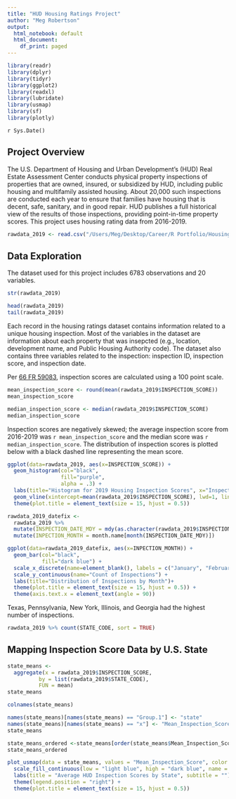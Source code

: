 ```yaml
---
title: "HUD Housing Ratings Project"
author: "Meg Robertson"
output:
  html_notebook: default
  html_document:
    df_print: paged
---
```


```r
library(readr)
library(dplyr)
library(tidyr)
library(ggplot2)
library(readxl)
library(lubridate)
library(usmap) 
library(sf)
library(plotly)
```

`r Sys.Date()`

## Project Overview
The U.S. Department of Housing and Urban Development's (HUD) Real Estate Assessment Center conducts physical property inspections of properties that are owned, insured, or subsidized by HUD, including public housing and multifamily assisted housing. About 20,000 such inspections are conducted each year to ensure that families have housing that is decent, safe, sanitary, and in good repair. HUD publishes a full historical view of the results of those inspections, providing point-in-time property scores. This project uses housing rating data from 2016-2019. 
<!-- Housing rating data was downloaded from HUD (https://www.huduser.gov/portal/datasets/pis.html#2020_data) Data from the year 2019 was downloaded and converted to a csv file. The following code saves the data to a dataframe called "rawdata_2019" and examines the data. -->
```r
rawdata_2019 <- read.csv("/Users/Meg/Desktop/Career/R Portfolio/Housing rating data project/Public Housing Physical Inspection Scores Data/public-housing-physical-inspection-scores-2019.csv", header=TRUE)
```

## Data Exploration  
The dataset used for this project includes 6783 observations and 20 variables.
```r
str(rawdata_2019)
```
```r
head(rawdata_2019)
tail(rawdata_2019)
```
Each record in the housing ratings dataset contains information related to a unique housing inspection. Most of the variables in the dataset are information about each property that was insepcted (e.g., location, development name, and Public Housing Authority code). The dataset also contains three variables related to the inspection: inspection ID, inspection score, and inspection date.

Per [66 FR 59083](https://www.govinfo.gov/content/pkg/FR-2001-11-26/pdf/01-29266.pdf), inspection scores are calculated using a 100 point scale. 

```r
mean_inspection_score <- round(mean(rawdata_2019$INSPECTION_SCORE))
mean_inspection_score

median_inspection_score <- median(rawdata_2019$INSPECTION_SCORE)
median_inspection_score
```

Inspection scores are negatively skewed; the average inspection score from 2016-2019 was `r mean_inspection_score` and the median score was `r median_inspection_score`. The distribution of inspection scores is plotted below with a black dashed line representing the mean score.


```r
ggplot(data=rawdata_2019, aes(x=INSPECTION_SCORE)) + 
  geom_histogram(col="black", 
                 fill="purple", 
                 alpha = .3) + 
  labs(title="Histogram for 2019 Housing Inspection Scores", x="Inspection Score", y="Count") +
  geom_vline(xintercept=mean(rawdata_2019$INSPECTION_SCORE), lwd=1, linetype=2, color="black")+
  theme(plot.title = element_text(size = 15, hjust = 0.5))
```
<!-- Creating a new date variable- INSPECTION_DATE_MDY- using the lubridate package -->
```r
rawdata_2019_datefix <- 
  rawdata_2019 %>% 
  mutate(INSPECTION_DATE_MDY = mdy(as.character(rawdata_2019$INSPECTION_DATE))) %>% 
  mutate(INPECTION_MONTH = month.name[month(INSPECTION_DATE_MDY)])
```



```r
ggplot(data=rawdata_2019_datefix, aes(x=INPECTION_MONTH)) + 
  geom_bar(col="black", 
           fill="dark blue") + 
  scale_x_discrete(name=element_blank(), labels = c("January", "February", "March", "April", "May", "June", "July", "August", "September", "October", "November", "December")) +
  scale_y_continuous(name="Count of Inspections") +
  labs(title="Distribution of Inspections by Month")+
  theme(plot.title = element_text(size = 15, hjust = 0.5)) +
  theme(axis.text.x = element_text(angle = 90))
```


Texas, Pennsylvania, New York, Illinois, and Georgia had the highest number of inspections. 
```r
rawdata_2019 %>% count(STATE_CODE, sort = TRUE)
```


## Mapping Inspection Score Data by U.S. State 

```r
state_means <- 
  aggregate(x = rawdata_2019$INSPECTION_SCORE,              
          by = list(rawdata_2019$STATE_CODE),             
          FUN = mean)
state_means

colnames(state_means)

names(state_means)[names(state_means) == "Group.1"] <- "state"
names(state_means)[names(state_means) == "x"] <- "Mean_Inspection_Score"
state_means

state_means_ordered <-state_means[order(state_means$Mean_Inspection_Score),]
state_means_ordered
```


```r
plot_usmap(data = state_means, values = "Mean_Inspection_Score", color = "blue") + 
  scale_fill_continuous(low = "light blue", high = "dark blue", name = "Inspection Score Mean", label = scales::comma) + 
  labs(title = "Average HUD Inspection Scores by State", subtitle = "") +
  theme(legend.position = "right") +
  theme(plot.title = element_text(size = 15, hjust = 0.5))
```


